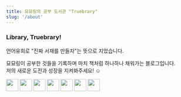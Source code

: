 ```yaml
---
title: 묘묘링의 공부 도서관 "Truebrary"
slug: '/about'
---
```


### Library, Truebrary!

언어유희로 "진짜 서재를 만들자"는 뜻으로 지었습니다.

묘묘링이 공부한 것들을 기록하며 마치 책처럼 하나하나 채워가는 블로그입니다.  
저의 새로운 도전과 성장을 지켜봐주세요! ☺️

<img width="33" src="../icon/kiosk_trolley_food truck_street food_icon.ico" />
<img width="33" src="../icon/cart_cream_ice_sweets_trolley_icon.ico" />
<img width="33" src="../icon/car_delivery_food_kitchen_mobile_icon.ico" />
<img width="33" src="../icon/facility_food_hamburger_sell_truck_icon.ico" />
<img width="33" src="../icon/delivery_dogs_food_hot_street_icon.ico" />
<img width="33" src="../icon/car_delivery_fruit_sell_street_icon.ico" />
<img width="33" src="../icon/bar_fruit_juice_smoothie_truck_icon.ico" />
